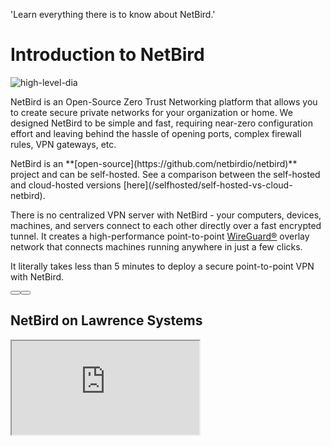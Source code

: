 
  'Learn everything there is to know about NetBird.'

# Introduction to NetBird

<p>
    <img src="/docs-static/img/open-source-zero-trust-networking.png" alt="high-level-dia" className="imagewrapper-big"/>
</p>

NetBird is an Open-Source Zero Trust Networking platform that allows you to create secure private networks for your
organization or home. We designed NetBird to be simple and fast, requiring near-zero configuration effort and leaving
behind the hassle of opening ports, complex firewall rules, VPN gateways, etc.

<Note>
    NetBird is an **[open-source](https://github.com/netbirdio/netbird)** project and can be self-hosted.
    See a comparison between the self-hosted and cloud-hosted versions [here](/selfhosted/self-hosted-vs-cloud-netbird).
</Note>

There is no centralized VPN server with NetBird - your computers, devices, machines, and servers connect to each other directly over a fast encrypted tunnel.
It creates a high-performance point-to-point [WireGuard®](https://www.wireguard.com/) overlay network that connects machines running anywhere in just a few clicks.

It literally takes less than 5 minutes to deploy a secure point-to-point VPN with NetBird.

<div className="not-prose mb-16 mt-6 flex gap-3">
  <Button href="https://app.netbird.io/install" arrow="right" children="Get started" />
  <Button href="https://github.com/netbirdio/netbird" variant="outline" children="Explore Github" />
</div>

## NetBird on Lawrence Systems

<div className="videowrapper">
    <iframe src="https://www.youtube.com/embed/Kwrff6h0rEw" allow="fullscreen;"></iframe>
</div>

<AboutNetbird />

<HowToGuides />


